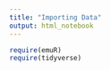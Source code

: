 ```yaml
---
title: "Importing Data"
output: html_notebook
---
```



```r
require(emuR)
require(tidyverse)
```

